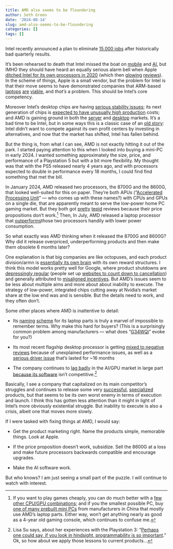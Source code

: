 ```yaml
---
title: AMD also seems to be floundering
author: Seth Green
date: '2024-08-14'
slug: amd-also-seems-to-be-floundering
categories: []
tags: []
---
```


Intel recently announced a plan to eliminate [15,000 jobs](https://www.extremetech.com/computing/intels-day-of-reckoning-arrives-15000-jobs-will-be-eliminated) after historically bad quarterly results.

It's been rehearsed to death that Intel missed the boat on [mobile](https://techcrunch.com/2016/05/17/how-intel-missed-the-iphone-revolution/) and [AI](https://fortune.com/2024/08/07/intel-ai-openai-chips-investment/), but IMHO they should have heard an equally serious alarm bell when Apple [ditched Intel for its own processors in 2020](https://www.anandtech.com/show/16226/apple-silicon-m1-a14-deep-dive) (which then [glowing](https://www.anandtech.com/print/17024/apple-m1-max-performance-review) [reviews](https://www.tomshardware.com/reviews/macbook-pro-m1-13-inch-2020)). In the scheme of things, Apple is a small vendor, but the problem for Intel is that their move seems to have demonstrated companies that ARM-based [laptops](https://www.tomshardware.com/laptops/ultrabooks-ultraportables/microsoft-surface-pro-2024-review) [are](https://www.tomsguide.com/computing/laptops/asus-vivobook-s-15-snapdragon-x-elite-review) [viable](https://www.pcworld.com/article/2415368/dell-inspiron-14-plus-7441-review-another-copilot-pc.html), and *that's* a problem. This should be Intel's core competency.

Moreover Intel's desktop chips are having [serious stability issues](https://www.tomshardware.com/pc-components/cpus/intel-announces-an-extra-two-years-of-warranty-for-its-chips-amid-crashing-and-instability-issues-longer-warranty-applies-to-13th-and-14th-gen-core-processors); its next generation of chips is [expected to have unusually high production](https://www.tomshardware.com/pc-components/cpus/intel-lunar-lake-is-almost-entirely-outsourced-as-panther-lake-and-clearwater-forest-get-powered-on) costs; and AMD is gaining ground in both the [server](https://www.tomshardware.com/pc-components/cpus/amd-records-its-highest-server-market-share-in-decades-but-intel-fights-back-in-client-pcs) and [desktop](https://www.tomshardware.com/pc-components/cpus/amd-takes-cpu-market-share-from-intel-in-desktops-and-servers-but-intel-fights-back-in-laptops) markets. It's a bad time to be Intel, but in some ways this is a classic case of an [old story](https://forbes.ge/en/the-innovator-s-dilemma-why-google-is-failing-in-the-ai-game/): Intel didn't want to compete against its own profit centers by investing in alternatives, and now that the market has shifted, Intel has fallen behind.

But the thing is, from what I can see, AMD is not exactly hitting it out of the park. I started paying attention to this when I looked into buying a mini-PC in early 2024. I wanted something approximately the size, price, and performance of a Playstation 5 but with a bit more flexibility. My thought was that with the PS5 released nearly 4 years ago, and with processors expected to double in performance every 18 months, I could find find something that met the bill.

In January 2024, AMD released two processors, the 8700G and the 8600G, that looked well-suited for this on paper. They're both APUs ("[Accelerated Processing Unit](https://en.wikipedia.org/wiki/AMD_APU)" — who comes up with these names?) with CPUs and GPUs on a single die, that are apparently meant to serve the low-power home PC gaming market. But they both got [pretty](https://www.techspot.com/review/2796-amd-ryzen-8700g/) [tepid](https://www.tomshardware.com/pc-components/cpus/amd-ryzen-5-8600g-cpu-review) reviews because their price propositions don't work.[^1] Then, In July, AMD released a laptop processor that [outperforms ](https://www.anandtech.com/show/21485/the-amd-ryzen-ai-hx-370-review/9)those two processors handily with lower power consumption.

[^1]: If you want to play games cheaply, you can do much better with a [few other CPU/GPU combinations](https://www.tomshardware.com/pc-components/cpus/amd-ryzen-7-8700g-cpu-review); and if you the smallest possible PC, buy [one of many prebuilt mini PCs](https://minipcs.org/) from manufacturers in China that mostly use AMD's laptop parts. Either way, won't get anything nearly as good as a 4-year old gaming console, which continues to confuse me.

So what exactly was AMD thinking when it released the 8700G and 8600G? Why did it release overpriced, underperforming products and then make them obsolete 6 months later?

One explanation is that big companies are like octopuses, and each product division/armn is [essentially its own brain](https://www.scientificamerican.com/article/the-mind-of-an-octopus/) with its own reward structures. I think this model works pretty well for Google, where product shutdowns are [depressingly regular](https://gcemetery.co/google-product-lifespan/) (people set up [websites to count down to cancellation](https://news.ycombinator.com/item?id=21596003)) and generally attributed to [misaligned incentives](https://www.warp.dev/blog/problems-with-promotion-oriented-cultures). But AMD's issues seem to be less about multiple aims and more about about inability to execute. The strategy of low-power, integrated chips cutting away at Nvidia's market share at the low end was and is sensible. But the details need to work, and they often don't.

Some other places where AMD is inattentive to detail:

-   Its [naming](https://imgur.com/2ab20Zc) [scheme](https://www.reddit.com/r/laptops/comments/yh89xo/what_does_the_letter_x_g_u_h_hs_mean_on_a_ryzen/) for its laptop parts is truly a marvel of impossible to remember terms. Why make this hard for buyers? (This is a surprisingly common problem among manufacturers — what does "[G34WQi](https://www.tomshardware.com/monitors/gaming-monitors/xiaomi-g34wqi-34-inch-180-hz-gaming-monitor-review)" evoke for you?)

-   Its most recent flagship desktop processor is getting [mixed to negative reviews](https://www.extremetech.com/computing/flagship-amd-zen-5-ryzen-9-9950x-cpu-reviews-are-a-mixed-bag) because of unexplained performance issues, as well as a [serious driver issue](https://www.tomshardware.com/pc-components/cpus/amd-ryzen-9-9950x-cpu-review/5) that's lasted for \~16 months

-   The company continues to [lag badly](https://www.techradar.com/computing/gpu/nvidia-now-owns-88-of-the-gpu-market-but-that-might-not-be-a-bad-thing-yet) in the AI/GPU market in large part [because its software](https://news.ycombinator.com/item?id=39344815) isn't competitive.[^2]

[^2]: Lisa Su says, about her experiences with the Playstation 3: "[Perhaps one could say, if you look in hindsight, programmability is so important](https://stratechery.com/2024/an-interview-with-amd-ceo-lisa-su-about-solving-hard-problems/)." Ok, so how about we apply those lessons to current products...

Basically, I see a company that capitalized on its main competitor's struggles and continues to release some very [successful](https://www.anandtech.com/show/16217/the-xbox-series-x-review-ushering-in-next-gen/2), [specialized](https://www.tomsguide.com/news/ps5-pro) products, but that seems to be its own worst enemy in terms of execution and launch. I think this has gotten less attention than it might in light of Intel's more obviously existential struggle. But inability to execute is also a crisis, albeit one that moves more slowly.

If I were tasked with fixing things at AMD, I would say:

-   Get the product marketing right. Name the products simple, memorable things. Look at Apple.

-   If the price proposition doesn't work, subsidize. Sell the 8600G at a loss and make future processors backwards compatible and encourage upgrades.

-   Make the AI software work.

But who knows? I am just seeing a small part of the puzzle. I will continue to watch with interest.
